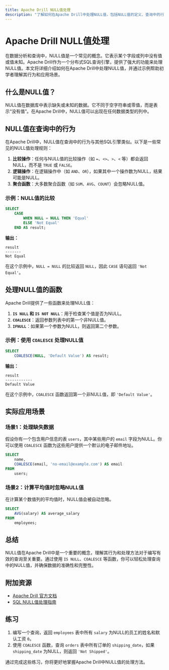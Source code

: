 ```yaml
---
title: Apache Drill NULL值处理
description: "了解如何在Apache Drill中处理NULL值，包括NULL值的定义、查询中的行为以及实际应用场景。"
---
```


# Apache Drill NULL值处理

在数据分析和查询中，NULL值是一个常见的概念。它表示某个字段或列中没有值或值未知。Apache Drill作为一个分布式SQL查询引擎，提供了强大的功能来处理NULL值。本文将详细介绍如何在Apache Drill中处理NULL值，并通过示例帮助初学者理解其行为和应用场景。

## 什么是NULL值？

NULL值在数据库中表示缺失或未知的数据。它不同于空字符串或零值，而是表示“没有值”。在Apache Drill中，NULL值可以出现在任何数据类型的列中。

## NULL值在查询中的行为

在Apache Drill中，NULL值在查询中的行为与其他SQL引擎类似。以下是一些常见的NULL值处理规则：

1. **比较操作**：任何与NULL值的比较操作（如 `=`、`<>`、`>`、`<` 等）都会返回NULL，而不是 `TRUE` 或 `FALSE`。
2. **逻辑操作**：在逻辑操作中（如 `AND`、`OR`），如果其中一个操作数为NULL，结果可能是NULL。
3. **聚合函数**：大多数聚合函数（如 `SUM`、`AVG`、`COUNT`）会忽略NULL值。

### 示例：NULL值的比较

```sql
SELECT 
    CASE 
        WHEN NULL = NULL THEN 'Equal'
        ELSE 'Not Equal'
    END AS result;
```

**输出：**
```
result
-------
Not Equal
```

在这个示例中，`NULL = NULL` 的比较返回 `NULL`，因此 `CASE` 语句返回 `'Not Equal'`。

## 处理NULL值的函数

Apache Drill提供了一些函数来处理NULL值：

1. **`IS NULL` 和 `IS NOT NULL`**：用于检查某个值是否为NULL。
2. **`COALESCE`**：返回参数列表中的第一个非NULL值。
3. **`IFNULL`**：如果第一个参数为NULL，则返回第二个参数。

### 示例：使用 `COALESCE` 处理NULL值

```sql
SELECT 
    COALESCE(NULL, 'Default Value') AS result;
```

**输出：**
```
result
------------
Default Value
```

在这个示例中，`COALESCE` 函数返回第一个非NULL值，即 `'Default Value'`。

## 实际应用场景

### 场景1：处理缺失数据

假设你有一个包含用户信息的表 `users`，其中某些用户的 `email` 字段为NULL。你可以使用 `COALESCE` 函数为这些用户提供一个默认的电子邮件地址。

```sql
SELECT 
    name, 
    COALESCE(email, 'no-email@example.com') AS email
FROM 
    users;
```

### 场景2：计算平均值时忽略NULL值

在计算某个数值列的平均值时，NULL值会被自动忽略。

```sql
SELECT 
    AVG(salary) AS average_salary
FROM 
    employees;
```

## 总结

NULL值在Apache Drill中是一个重要的概念，理解其行为和处理方法对于编写有效的查询至关重要。通过使用 `IS NULL`、`COALESCE` 等函数，你可以轻松处理查询中的NULL值，并确保数据的准确性和完整性。

## 附加资源

- [Apache Drill 官方文档](https://drill.apache.org/docs/)
- [SQL NULL值处理指南](https://www.w3schools.com/sql/sql_null_values.asp)

## 练习

1. 编写一个查询，返回 `employees` 表中所有 `salary` 为NULL的员工的姓名和默认工资 `0`。
2. 使用 `COALESCE` 函数，查询 `orders` 表中所有订单的 `shipping_date`，如果 `shipping_date` 为NULL，则返回 `'Not Shipped'`。

通过完成这些练习，你将更好地掌握Apache Drill中NULL值的处理方法。